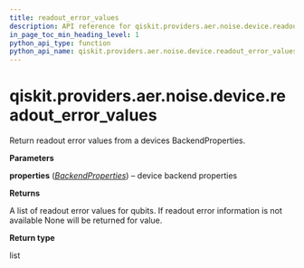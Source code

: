 ```yaml
---
title: readout_error_values
description: API reference for qiskit.providers.aer.noise.device.readout_error_values
in_page_toc_min_heading_level: 1
python_api_type: function
python_api_name: qiskit.providers.aer.noise.device.readout_error_values
---
```


# qiskit.providers.aer.noise.device.readout\_error\_values

<Function id="qiskit.providers.aer.noise.device.readout_error_values" github="https://github.com/qiskit/qiskit-aer/tree/stable/0.10/qiskit/providers/aer/noise/device/parameters.py" signature="readout_error_values(properties)">
  Return readout error values from a devices BackendProperties.

  **Parameters**

  **properties** ([*BackendProperties*](qiskit.providers.models.BackendProperties "qiskit.providers.models.BackendProperties")) – device backend properties

  **Returns**

  A list of readout error values for qubits. If readout error information is not available None will be returned for value.

  **Return type**

  list
</Function>

